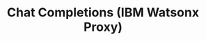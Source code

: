 ---
title: 'Chat Completions (IBM Watsonx Proxy)'
openapi: 'POST /v1/watsonx-ai/{model_id}/{model_name}/chat/completions'
---